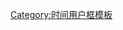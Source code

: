 {{User UTC|+0}}<includeonly>[[Category:UTC+0区维基人|{{PAGENAME}}]]</includeonly><noinclude>
[[Category:时间用户框模板]]
</noinclude>